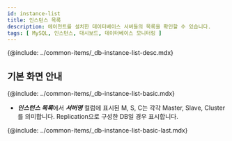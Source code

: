 ```yaml
---
id: instance-list
title: 인스턴스 목록
description: 에이전트를 설치한 데이터베이스 서버들의 목록을 확인할 수 있습니다.
tags: [ MySQL, 인스턴스, 대시보드, 데이터베이스 모니터링 ]
---
```


{@include: ../common-items/_db-instance-list-desc.mdx}

## 기본 화면 안내


<ProdImg img='db-instance-list' ext='.png' desc='인스턴트 목록' />

{@include: ../common-items/_db-instance-list-basic.mdx}  

* ***인스턴스 목록***에서 ***서버명*** 컬럼에 표시된 <span class='mark master'>M</span>, <span class='mark instance'>S</span>, <span class='mark master'>C</span>는 각각 Master, Slave, Cluster를 의미합니다. Replication으로 구성한 DB일 경우 표시합니다.

{@include: ../common-items/_db-instance-list-basic-last.mdx}